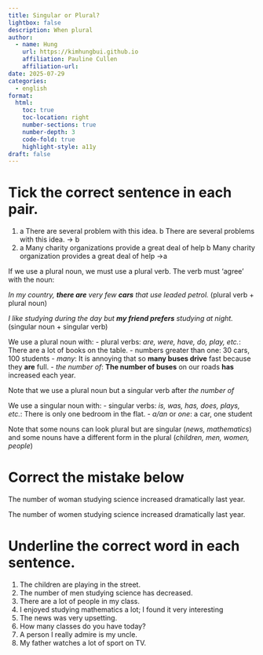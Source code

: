 ```yaml
---
title: Singular or Plural?
lightbox: false
description: When plural
author:
  - name: Hung
    url: https://kimhungbui.github.io
    affiliation: Pauline Cullen
    affiliation-url: 
date: 2025-07-29
categories:
  - english
format:
  html:
    toc: true
    toc-location: right
    number-sections: true
    number-depth: 3
    code-fold: true
    highlight-style: a11y
draft: false
---
```

# Tick the correct sentence in each pair.
1. a There are several problem with this idea.
   b There are several problems with this idea.
   -> b
2. a Many charity organizations provide a great deal of help
   b Many charity organization provides a great deal of help
   ->a

If we use a plural noun, we must use a plural verb. The verb must 'agree' with the noun:

_In my country, __there are__ very few __cars__ that use leaded petrol._ (plural verb + plural noun)

_I like studying during the day but __my friend prefers__ studying at night._ (singular noun + singular verb)

We use a plural noun with:
- plural verbs: _are, were, have, do, play, etc._: There are a lot of books on the table.
- numbers greater than one: 30 cars, 100 students
- _many_: It is annoying that so __many buses drive__ fast because they __are__ full.
- _the number of_: __The number of buses__ on our roads __has__ increased each year.

Note that we use a plural noun but a singular verb after _the number of_

We use a singular noun with:
- singular verbs: _is, was, has, does, plays, etc._: There is only one bedroom in the flat.
- _a/an_ or _one_: a car, one student

Note that some nouns can look plural but are singular (_news, mathematics_) and some nouns have a different form in the plural (_children, men, women, people_)

# Correct the mistake below

The number of woman studying science increased dramatically last year.

The number of women studying science increased dramatically last year.

# Underline the correct word in each sentence.

1. The children are playing in the street.
2. The number of men studying science has decreased.
3. There are a lot of people in my class.
4. I enjoyed studying mathematics a lot; I found it very interesting
5. The news was very upsetting.
6. How many classes do you have today?
7. A person I really admire is my uncle.
8. My father watches a lot of sport on TV.